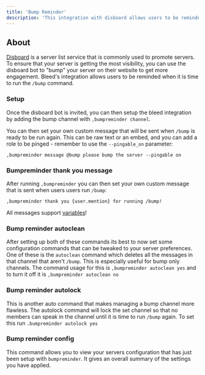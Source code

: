 ```yaml
---
title: 'Bump Reminder'
description: 'This integration with disboard allows users to be reminded whenever they need to run the bump command within disboard in your guild.'
---
```

## About
[Disboard](https://disboard.org/) is a server list service that is commonly used to promote servers. To ensure that your server is getting the most visibility, you can use the disboard bot to "bump" your server on their website to get more engagement. Bleed's integration allows users to be reminded when it is time to run the `/bump` command.
### Setup
Once the disboard bot is invited, you can then setup the bleed integration by adding the bump channel with `,bumpreminder channel`.

You can then set your own custom message that will be sent when `/bump` is ready to be run again. This can be raw text or an embed, and you can add a role to be pinged - remember to use the `--pingable_on` parameter: 

```
,bumpreminder message @bump please bump the server --pingable on
```
### Bumpreminder thank you message
After running `,bumpreminder` you can then set your own custom message that is sent when users users run `/bump`: 

```
,bumpreminder thank you {user.mention} for running /bump!
```
<Info>All messages support [variables](/extras/variables)!</Info>
### Bump reminder autoclean
After setting up both of these commands its best to now set some configuration commands that can be tweaked to your server preferences. One of these is the `autoclean` command which deletes all the messages in that channel that aren't `/bump`. This is especially useful for bump only channels. The command usage for this is `,bumpreminder autoclean yes` and to turn it off it is `,bumpreminder autoclean no`
### Bump reminder autolock
This is another auto command that makes managing a bump channel more flawless. The autolock command will lock the set channel so that no members can speak in the channel until it is time to run `/bump` again. To set this run `.bumpreminder autolock yes`
### Bump reminder config
This command allows you to view your servers configuration that has just been setup with `bumpreminder`. It gives an overall summary of the settings you have applied.

